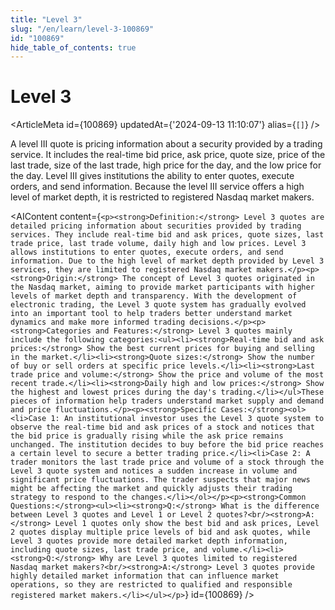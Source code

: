 ```yaml
---
title: "Level 3"
slug: "/en/learn/level-3-100869"
id: "100869"
hide_table_of_contents: true
---
```



# Level 3

<ArticleMeta id={100869} updatedAt={'2024-09-13 11:10:07'} alias={`[]`} />
<div className='border-solid border-b border-t-0 my-4 border-[var(--ifm-color-gray-300)]' />

A level III quote is pricing information about a security provided by a trading service. It includes the real-time bid price, ask price, quote size, price of the last trade, size of the last trade, high price for the day, and the low price for the day. Level III gives institutions the ability to enter quotes, execute orders, and send information. Because the level III service offers a high level of market depth, it is restricted to registered Nasdaq market makers.

<AIContent content={`<p><strong>Definition:</strong> Level 3 quotes are detailed pricing information about securities provided by trading services. They include real-time bid and ask prices, quote sizes, last trade price, last trade volume, daily high and low prices. Level 3 allows institutions to enter quotes, execute orders, and send information. Due to the high level of market depth provided by Level 3 services, they are limited to registered Nasdaq market makers.</p><p><strong>Origin:</strong> The concept of Level 3 quotes originated in the Nasdaq market, aiming to provide market participants with higher levels of market depth and transparency. With the development of electronic trading, the Level 3 quote system has gradually evolved into an important tool to help traders better understand market dynamics and make more informed trading decisions.</p><p><strong>Categories and Features:</strong> Level 3 quotes mainly include the following categories:<ul><li><strong>Real-time bid and ask prices:</strong> Show the best current prices for buying and selling in the market.</li><li><strong>Quote sizes:</strong> Show the number of buy or sell orders at specific price levels.</li><li><strong>Last trade price and volume:</strong> Show the price and volume of the most recent trade.</li><li><strong>Daily high and low prices:</strong> Show the highest and lowest prices during the day's trading.</li></ul>These pieces of information help traders understand market supply and demand and price fluctuations.</p><p><strong>Specific Cases:</strong><ol><li>Case 1: An institutional investor uses the Level 3 quote system to observe the real-time bid and ask prices of a stock and notices that the bid price is gradually rising while the ask price remains unchanged. The institution decides to buy before the bid price reaches a certain level to secure a better trading price.</li><li>Case 2: A trader monitors the last trade price and volume of a stock through the Level 3 quote system and notices a sudden increase in volume and significant price fluctuations. The trader suspects that major news might be affecting the market and quickly adjusts their trading strategy to respond to the changes.</li></ol></p><p><strong>Common Questions:</strong><ul><li><strong>Q:</strong> What is the difference between Level 3 quotes and Level 1 or Level 2 quotes?<br/><strong>A:</strong> Level 1 quotes only show the best bid and ask prices, Level 2 quotes display multiple price levels of bid and ask quotes, while Level 3 quotes provide more detailed market depth information, including quote sizes, last trade price, and volume.</li><li><strong>Q:</strong> Why are Level 3 quotes limited to registered Nasdaq market makers?<br/><strong>A:</strong> Level 3 quotes provide highly detailed market information that can influence market operations, so they are restricted to qualified and responsible registered market makers.</li></ul></p>`} id={100869} />

